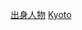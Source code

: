 {{Catnav|頁面分類|人物|各國人物|日本人|各都道府縣人物}}
{{日本行政區劃分類導航|出身人物}}
{{Commonscat|People of Kyoto prefecture}}

[[Category:京都府|出身人物]]
[[Category:日本各都道府縣人物|Kyoto]]